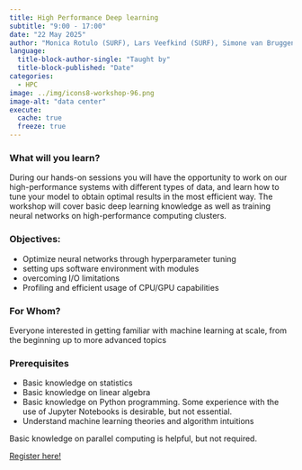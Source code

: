 ```yaml
---
title: High Performance Deep learning
subtitle: "9:00 - 17:00"
date: "22 May 2025"
author: "Monica Rotulo (SURF), Lars Veefkind (SURF), Simone van Bruggen (SURF), Thomas van Osch (SURF)"
language: 
  title-block-author-single: "Taught by"
  title-block-published: "Date"
categories:
  - HPC
image: ../img/icons8-workshop-96.png
image-alt: "data center"
execute: 
  cache: true
  freeze: true
---
```


### What will you learn?

During our hands-on sessions you will have the opportunity to work on our high-performance systems with different types of data, and learn how to tune your model to obtain optimal results in the most efficient way. The workshop will cover basic deep learning knowledge as well as training neural networks on high-performance computing clusters.

### Objectives:

- Optimize neural networks through hyperparameter tuning
- setting ups software environment with modules
- overcoming I/O limitations
- Profiling and efficient usage of CPU/GPU capabilities

### For Whom?

Everyone interested in getting familiar with machine learning at scale, from the beginning up to more advanced topics

### Prerequisites

- Basic knowledge on statistics
- Basic knowledge on linear algebra
- Basic knowledge on Python programming. Some experience with the use of Jupyter Notebooks is desirable, but not essential.
- Understand machine learning theories and algorithm intuitions

Basic knowledge on parallel computing is helpful, but not required.

<a href="https://bookings.uu.nl/event/4346947" class="button">Register here!</a>
